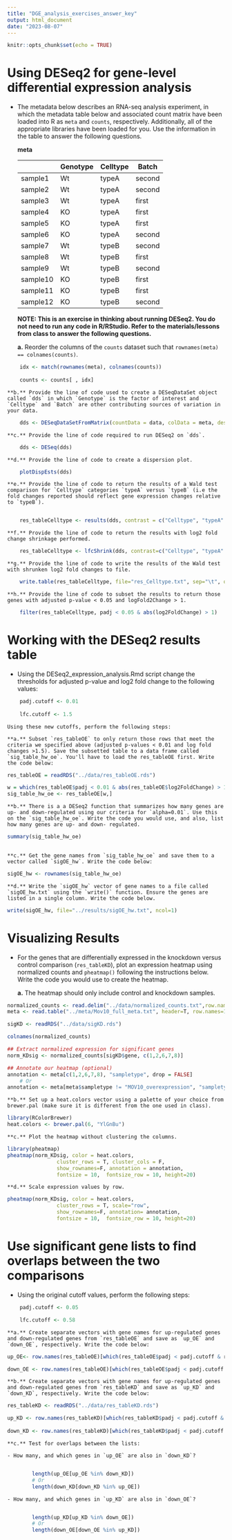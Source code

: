 ```yaml
---
title: "DGE_analysis_exercises_answer_key"
output: html_document
date: "2023-08-07"
---
```


```r
knitr::opts_chunk$set(echo = TRUE)
```


# Using DESeq2 for gene-level differential expression analysis

- The metadata below describes an RNA-seq analysis experiment, in which the metadata table below and associated count matrix have been loaded into R as `meta` and `counts`, respectively. Additionally, all of the appropriate libraries have been loaded for you. Use the information in the table to answer the following questions.  

	**meta**
	
	| |Genotype	|Celltype	|Batch|
	| ------ | ------- | -------- | --- |
	|sample1	|Wt	|typeA	|second |
	|sample2	|Wt	|typeA	|second|
	|sample3	|Wt	|typeA	|first|
	|sample4	|KO	|typeA	|first|
	|sample5	|KO	|typeA	|first|
	|sample6	|KO	|typeA	|second|
	|sample7	|Wt	|typeB	|second|
	|sample8	|Wt	|typeB	|first|
	|sample9	|Wt	|typeB	|second|
	|sample10	|KO	|typeB	|first|
	|sample11	|KO	|typeB	|first|
	|sample12	|KO	|typeB	|second|


	**NOTE: This is an exercise in thinking about running DESeq2. You do not need to run any code in R/RStudio. Refer to the materials/lessons from class to answer the following questions.**

	**a.** Reorder the columns of the `counts` dataset such that `rownames(meta) == colnames(counts)`.
	
```r
	idx <- match(rownames(meta), colnames(counts))
	
	counts <- counts[ , idx]
```
	
	**b.** Provide the line of code used to create a DESeqDataSet object called `dds` in which `Genotype` is the factor of interest and `Celltype` and `Batch` are other contributing sources of variation in your data.
	
```r
	dds <- DESeqDataSetFromMatrix(countData = data, colData = meta, design = ~ Celltype + Batch + Genotype)
```

	**c.** Provide the line of code required to run DESeq2 on `dds`.
	
```r
	dds <- DESeq(dds)
```
	
	**d.** Provide the line of code to create a dispersion plot.
	
```r
	plotDispEsts(dds)
```
	
	**e.** Provide the line of code to return the results of a Wald test comparison for `Celltype` categories `typeA` versus `typeB` (i.e the fold changes reported should reflect gene expression changes relative to `typeB`).
	 	
```r
	res_tableCelltype <- results(dds, contrast = c("Celltype", "typeA" , "typeB"))
```
	
	**f.** Provide the line of code to return the results with log2 fold change shrinkage performed.
	
```r
	res_tableCelltype <- lfcShrink(dds, contrast=c("Celltype", "typeA" , "typeB"), res=res_tableCelltype)
```
	
	**g.** Provide the line of code to write the results of the Wald test with shrunken log2 fold changes to file.
	
```r
	write.table(res_tableCelltype, file="res_Celltype.txt", sep="\t", quote=F, col.names=NA)
```
	
	**h.** Provide the line of code to subset the results to return those genes with adjusted p-value < 0.05 and logFold2Change > 1.
	
```r
	filter(res_tableCelltype, padj < 0.05 & abs(log2FoldChange) > 1)
```
	
# Working with the DESeq2 results table

- Using the DESeq2_expression_analysis.Rmd script change the thresholds for adjusted p-value and log2 fold change to the following values:
 
```r
	padj.cutoff <- 0.01
	
	lfc.cutoff <- 1.5
```
	
	Using these new cutoffs, perform the following steps:

	**a.** Subset `res_tableOE` to only return those rows that meet the criteria we specified above (adjusted p-values < 0.01 and log fold changes >1.5). Save the subsetted table to a data frame called `sig_table_hw_oe`. You'll have to load the res_tableOE first. Write the code below:
	
```r
res_tableOE = readRDS("../data/res_tableOE.rds")

w = which(res_tableOE$padj < 0.01 & abs(res_tableOE$log2FoldChange) > 1.5)
sig_table_hw_oe <- res_tableOE[w,]
```
	
	**b.** There is a a DESeq2 function that summarizes how many genes are up- and down-regulated using our criteria for `alpha=0.01`. Use this on the `sig_table_hw_oe`. Write the code you would use, and also, list how many genes are up- and down- regulated.
	
```r
summary(sig_table_hw_oe)
		
```
	
	**c.** Get the gene names from `sig_table_hw_oe` and save them to a vector called `sigOE_hw`. Write the code below:
	
```r
sigOE_hw <- rownames(sig_table_hw_oe)
```
	
	**d.** Write the `sigOE_hw` vector of gene names to a file called `sigOE_hw.txt` using the `write()` function. Ensure the genes are listed in a single column. Write the code below.
	
```r
write(sigOE_hw, file="../results/sigOE_hw.txt", ncol=1)
```

	 
# Visualizing Results

- For the genes that are differentially expressed in the knockdown versus control comparison (`res_tableKD`), plot an expression heatmap using normalized counts and `pheatmap()` following the instructions below. Write the code you would use to create the heatmap.

	**a.** The heatmap should only include control and knockdown samples. 
	
```r
normalized_counts <- read.delim("../data/normalized_counts.txt",row.names = 1)
meta <- read.table("../meta/Mov10_full_meta.txt", header=T, row.names=1)

sigKD <- readRDS("../data/sigKD.rds")

colnames(normalized_counts)

## Extract normalized expression for significant genes
norm_KDsig <- normalized_counts[sigKD$gene, c(1,2,6,7,8)]

## Annotate our heatmap (optional)
annotation <- meta[c(1,2,6,7,8), "sampletype", drop = FALSE]
	# Or
annotation <- meta[meta$sampletype != "MOV10_overexpression", "sampletype", drop = FALSE]
```
	
	**b.** Set up a heat.colors vector using a palette of your choice from brewer.pal (make sure it is different from the one used in class).
	
```r
library(RColorBrewer)
heat.colors <- brewer.pal(6, "YlGnBu")
```
	
	**c.** Plot the heatmap without clustering the columns. 
	
```r
library(pheatmap)
pheatmap(norm_KDsig, color = heat.colors, 
				cluster_rows = T, cluster_cols = F, 
				show_rownames=F, annotation = annotation, 
				fontsize = 10,  fontsize_row = 10, height=20)
```
	
	**d.** Scale expression values by row.
	
```r
pheatmap(norm_KDsig, color = heat.colors, 
				cluster_rows = T, scale="row",
				show_rownames=F, annotation= annotation, 
				fontsize = 10,  fontsize_row = 10, height=20)
```
	
# Use significant gene lists to find overlaps between the two comparisons 

- Using the original cutoff values, perform the following steps:

```r
	padj.cutoff <- 0.05

	lfc.cutoff <- 0.58
```

	**a.** Create separate vectors with gene names for up-regulated genes and down-regulated genes from `res_tableOE` and save as `up_OE` and `down_OE`, respectively. Write the code below:
	
```r
up_OE<- row.names(res_tableOE)[which(res_tableOE$padj < padj.cutoff & res_tableOE$log2FoldChange > lfc.cutoff)]

down_OE <- row.names(res_tableOE)[which(res_tableOE$padj < padj.cutoff & res_tableOE$log2FoldChange < -lfc.cutoff)]
```
	
	**b.** Create separate vectors with gene names for up-regulated genes and down-regulated genes from `res_tableKD` and save as `up_KD` and `down_KD`, respectively. Write the code below:
	
```r

res_tableKD <- readRDS("../data/res_tableKD.rds")

up_KD <- row.names(res_tableKD)[which(res_tableKD$padj < padj.cutoff & res_tableKD$log2FoldChange > lfc.cutoff)]
	
down_KD <- row.names(res_tableKD)[which(res_tableKD$padj < padj.cutoff & res_tableKD$log2FoldChange < -lfc.cutoff)]
```
	
	**c.** Test for overlaps between the lists:
	
	- How many, and which genes in `up_OE` are also in `down_KD`?
		
```r
		length(up_OE[up_OE %in% down_KD])
		# Or
		length(down_KD[down_KD %in% up_OE])
```

	- How many, and which genes in `up_KD` are also in `down_OE`?
		
```r
		length(up_KD[up_KD %in% down_OE])
		# Or
		length(down_OE[down_OE %in% up_KD])
```


	 

	

